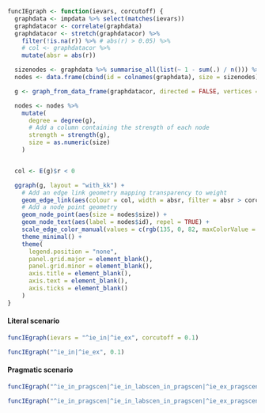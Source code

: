 ```r
funcIEgraph <- function(ievars, corcutoff) {
  graphdata <- impdata %>% select(matches(ievars))
  graphdatacor <- correlate(graphdata)
  graphdatacor <- stretch(graphdatacor) %>%
    filter(!is.na(r)) %>% # abs(r) > 0.05) %>%
    # col <- graphdatacor %>%
    mutate(absr = abs(r))

  sizenodes <- graphdata %>% summarise_all(list(~ 1 - sum(.) / n())) %>% as.numeric()
  nodes <- data.frame(cbind(id = colnames(graphdata), size = sizenodes))

  g <- graph_from_data_frame(graphdatacor, directed = FALSE, vertices = nodes)

  nodes <- nodes %>%
    mutate(
      degree = degree(g),
      # Add a column containing the strength of each node
      strength = strength(g),
      size = as.numeric(size)
    )


  col <- E(g)$r < 0

  ggraph(g, layout = "with_kk") +
    # Add an edge link geometry mapping transparency to weight
    geom_edge_link(aes(colour = col, width = absr, filter = absr > corcutoff)) +
    # Add a node point geometry
    geom_node_point(aes(size = nodes$size)) +
    geom_node_text(aes(label = nodes$id), repel = TRUE) +
    scale_edge_color_manual(values = c(rgb(135, 0, 82, maxColorValue = 255), rgb(212, 9, 99, maxColorValue = 255))) +
    theme_minimal() +
    theme(
      legend.position = "none",
      panel.grid.major = element_blank(),
      panel.grid.minor = element_blank(),
      axis.title = element_blank(),
      axis.text = element_blank(),
      axis.ticks = element_blank()
    )
}
```

#### Literal scenario

```r
funcIEgraph(ievars = "^ie_in|^ie_ex", corcutoff = 0.1)
```

```r
funcIEgraph("^ie_in|^ie_ex", 0.1)
```

#### Pragmatic scenario

```r
funcIEgraph("^ie_in_pragscen|^ie_in_labscen_in_pragscen|^ie_ex_pragscen|^ie_ex_labscen_ex_pragscen", 0.05)
```

```r
funcIEgraph("^ie_in_pragscen|^ie_in_labscen_in_pragscen|^ie_ex_pragscen|^ie_ex_labscen_ex_pragscen", 0.05)
```
